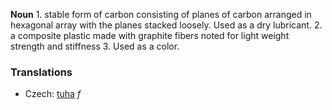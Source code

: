 '''Noun'''
1. stable form of carbon consisting of planes of carbon arranged in hexagonal array with the planes stacked loosely.  Used as a dry lubricant. 
2. a composite plastic made with graphite fibers noted for light weight strength and stiffness
3. Used as a color.


=== Translations ===

*Czech: [[tuha]]  ''f''